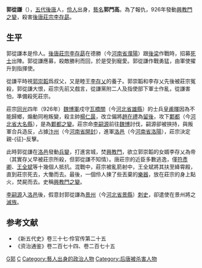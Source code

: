 '''郭從謙'''（{{bd|？||927年|3月20日|catIdx=G}}），[[五代|五代]][[後唐|後唐]]人，[[伶人|伶人]]出身，[[藝名|藝名]]'''郭門高'''。為了報仇，926年發動[[興教門之變|興教門之變]]，殺害[[後唐莊宗|後唐莊宗]][[李存勗|李存勗]]。

==生平==
郭從謙本是伶人。[[後唐莊宗|後唐莊宗]][[李存勗|李存勗]]在德勝（今[[河南省|河南省]][[濮陽|濮陽]]）跟[[後梁|後梁]]作戰時，招募[[死士|死士]]出陣。郭從謙應募，殺敵勝利而回，於是受到寵愛。郭從謙作戰勇猛，由軍使擢升到指揮使。

從謙平時視[[郭崇韜|郭崇韜]]爲叔父，又是睦王[[李存乂|李存乂]]的養子。郭崇韜和李存乂先後被莊宗冤殺，郭從謙大恨，莊宗先前又戲言，從謙黨附二人及指使部下軍士作亂，從謙害怕，準備殺死莊宗。

莊宗[[同光|同光]]四年（926年）[[魏博軍|魏博軍]]戍守[[瓦橋關|瓦橋關]]（今[[河北省|河北省]][[雄縣|雄縣]]）的士兵[[皇甫暉|皇甫暉]]因為不能歸鄉，煽動同袍叛變，殺主帥[[楊仁晸|楊仁晸]]，改立偏將[[趙在禮|趙在禮]]為[[留後|留後]]，攻下[[鄴都|鄴都]]（今[[河北省|河北省]][[大名縣|大名縣]]），是為[[鄴都之變|鄴都之變]]。莊宗命[[李嗣源|李嗣源]]前往[[魏博|魏博]]討伐，嗣源卻被挾持，與叛軍合兵造反，占據[[汴州|汴州]]（今[[河南省|河南省]][[開封|開封]]），進軍[[洛邑|洛邑]]（今[[河南省|河南省]][[洛陽|洛陽]]），莊宗決定親-{征}-反擊。

此時郭從謙在[[洛邑|洛邑]]發動[[兵變|兵變]]，打進宮城，焚[[興教門|興教門]]，欲立郭崇韜的女婿李存乂為帝（其實存乂早被莊宗所殺，但郭從謙不知情）。唐莊宗的近臣多數逃逸，僅[[符彥卿|符彥卿]]、[[王全斌|王全斌]]等十幾個人抵抗。混戰中，莊宗被亂箭射中，王全斌將其扶至絳霄殿，直到莊宗死去，大慟而去。最後，一個伶人揀了些丟棄的[[樂器|樂器]]，放在莊宗的身上點火，焚屍而去。史稱[[興教門之變|興教門之變]]。

[[李嗣源|李嗣源]]入[[洛邑|洛邑]]後，假意封郭從謙為[[景州_(隋朝)|景州]]（今[[河北省|河北省]][[景縣|景縣]]）[[刺史|刺史]]，卻遣使在景州將之[[滅族|滅族]]。

== 参考文献 ==
*《新五代史》卷三十七·伶官传第二十五
*《资治通鉴》卷二百七十四、卷二百七十五

{{五代十国历史事件}}

[[Category:五代十国軍事人物|G郭]]
[[Category:郭姓|C]]
[[Category:藝人出身的政治人物|Category:藝人出身的政治人物]]
[[Category:后唐被杀害人物|Category:后唐被杀害人物]]
